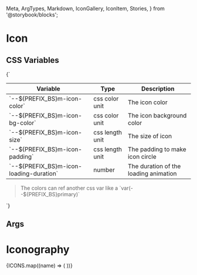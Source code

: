   Meta,
  ArgTypes,
  Markdown,
  IconGallery,
  IconItem,
  Stories,
} from '@storybook/blocks';



# Icon

## CSS Variables
<Markdown>
  {`

  | Variable                                 | Type            | Description                           |
  |------------------------------------------|-----------------|---------------------------------------|
  | \`--${PREFIX_BS}m-icon-color\`            | css color unit  | The icon color                        |
  | \`--${PREFIX_BS}m-icon-bg-color\`         | css color unit  | The icon background color             |
  | \`--${PREFIX_BS}m-icon-size\`             | css length unit | The size of icon                      |
  | \`--${PREFIX_BS}m-icon-padding\`          | css length unit | The padding to make icon circle       |
  | \`--${PREFIX_BS}m-icon-loading-duration\` | number          | The duration of the loading animation |

  > The colors can ref another css var like a \`var(--${PREFIX_BS}primary)\`

  `}
</Markdown>

## Args
<Meta of={MIconStories} />

<ArgTypes of={MIconStories} />

<Stories />

# Iconography

<MApp>
  <IconGallery>
    {ICONS.map((name) => (
      <IconItem name={name}>
        <MIcon icon={name} />
      </IconItem>
    ))}
  </IconGallery>
</MApp>

